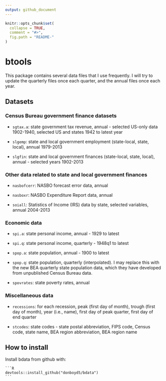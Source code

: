 ```yaml
---
output: github_document
---
```


<!-- README.md is generated from README.Rmd. Please edit that file -->

<!-- Don't forget to knit README.Rmd. -->

```r
knitr::opts_chunk$set(
  collapse = TRUE,
  comment = "#>",
  fig.path = "README-"
)
```


# btools
This package contains several data files that I use frequently. I will try to update the quarterly files once each quarter, and the annual files once each year.


## Datasets

### Census Bureau government finance datasets

* `sgtax.a`: state government tax revenue, annual - selected US-only data 1902-1940, selected US and states 1942 to latest year

* `slgemp`: state and local government employment (state-local, state, local), annual 1979-2013

* `slgfin`: state and local government finances (state-local, state, local), annual - selected years 1902-2013


### Other data related to state and local government finances
* `nasbofcerr`: NASBO forecast error data, annual

* `nasboxr`: NASBO Expenditure Report data, annual

* `soiall`: Statistics of Income (IRS) data by state, selected variables, annual 2004-2013

### Economic data
* `spi.a`: state personal income, annual - 1929 to latest

* `spi.q`: state personal income, quarterly - 1948q1 to latest

* `spop.a`: state population, annual - 1900 to latest

* `spop.q`: state population, quarterly (interpolated). I may replace this with the new BEA quarterly state population data, which they have developed from unpublished Census Bureau data.

* `spovrates`: state poverty rates, annual


### Miscellaneous data
* `recessions`: for each recession, peak (first day of month), trough (first day of month), year (i.e., name), first day of peak quarter, first day of end quarter

* `stcodes`: state codes - state postal abbreviation, FIPS code, Census code, state name, BEA region abbreviation, BEA region name

## How to install

Install bdata from github with:
  
    ```R
    devtools::install_github("donboyd5/bdata")
    ```


